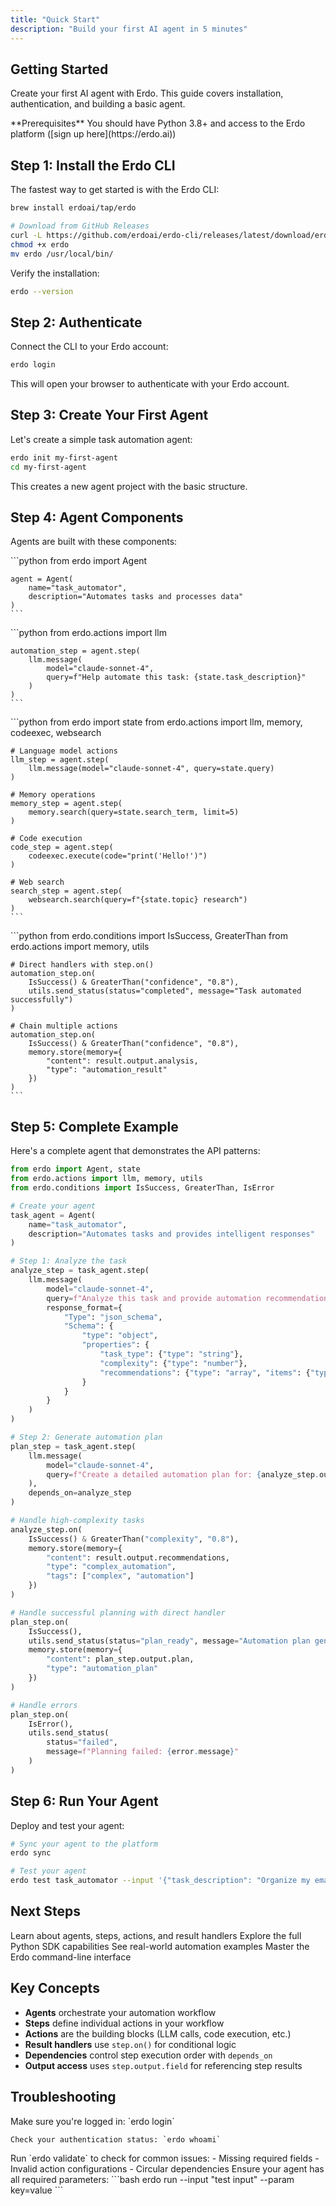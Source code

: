 ```yaml
---
title: "Quick Start"
description: "Build your first AI agent in 5 minutes"
---
```


## Getting Started

Create your first AI agent with Erdo. This guide covers installation, authentication, and building a basic agent.

<Info>
  **Prerequisites** You should have Python 3.8+ and access to the Erdo platform
  ([sign up here](https://erdo.ai))
</Info>

## Step 1: Install the Erdo CLI

The fastest way to get started is with the Erdo CLI:

<CodeGroup>

```bash Homebrew (Recommended)
brew install erdoai/tap/erdo
```

```bash Manual Download
# Download from GitHub Releases
curl -L https://github.com/erdoai/erdo-cli/releases/latest/download/erdo-darwin-amd64 -o erdo
chmod +x erdo
mv erdo /usr/local/bin/
```

</CodeGroup>

Verify the installation:

```bash
erdo --version
```

## Step 2: Authenticate

Connect the CLI to your Erdo account:

```bash
erdo login
```

This will open your browser to authenticate with your Erdo account.

## Step 3: Create Your First Agent

Let's create a simple task automation agent:

```bash
erdo init my-first-agent
cd my-first-agent
```

This creates a new agent project with the basic structure.

## Step 4: Agent Components

Agents are built with these components:

<AccordionGroup>
  <Accordion title="Agents">
    ```python
    from erdo import Agent

    agent = Agent(
        name="task_automator",
        description="Automates tasks and processes data"
    )
    ```

  </Accordion>

  <Accordion title="Steps">
    ```python
    from erdo.actions import llm

    automation_step = agent.step(
        llm.message(
            model="claude-sonnet-4",
            query=f"Help automate this task: {state.task_description}"
        )
    )
    ```

  </Accordion>

  <Accordion title="Actions">
    ```python
    from erdo import state
    from erdo.actions import llm, memory, codeexec, websearch

    # Language model actions
    llm_step = agent.step(
        llm.message(model="claude-sonnet-4", query=state.query)
    )

    # Memory operations
    memory_step = agent.step(
        memory.search(query=state.search_term, limit=5)
    )

    # Code execution
    code_step = agent.step(
        codeexec.execute(code="print('Hello!')")
    )

    # Web search
    search_step = agent.step(
        websearch.search(query=f"{state.topic} research")
    )
    ```

  </Accordion>

  <Accordion title="Result Handlers">
    ```python
    from erdo.conditions import IsSuccess, GreaterThan
    from erdo.actions import memory, utils

    # Direct handlers with step.on()
    automation_step.on(
        IsSuccess() & GreaterThan("confidence", "0.8"),
        utils.send_status(status="completed", message="Task automated successfully")
    )

    # Chain multiple actions
    automation_step.on(
        IsSuccess() & GreaterThan("confidence", "0.8"),
        memory.store(memory={
            "content": result.output.analysis,
            "type": "automation_result"
        })
    )
    ```

  </Accordion>
</AccordionGroup>

## Step 5: Complete Example

Here's a complete agent that demonstrates the API patterns:

```python
from erdo import Agent, state
from erdo.actions import llm, memory, utils
from erdo.conditions import IsSuccess, GreaterThan, IsError

# Create your agent
task_agent = Agent(
    name="task_automator",
    description="Automates tasks and provides intelligent responses"
)

# Step 1: Analyze the task
analyze_step = task_agent.step(
    llm.message(
        model="claude-sonnet-4",
        query=f"Analyze this task and provide automation recommendations: {state.task_description}",
        response_format={
            "Type": "json_schema",
            "Schema": {
                "type": "object",
                "properties": {
                    "task_type": {"type": "string"},
                    "complexity": {"type": "number"},
                    "recommendations": {"type": "array", "items": {"type": "string"}}
                }
            }
        }
    )
)

# Step 2: Generate automation plan
plan_step = task_agent.step(
    llm.message(
        model="claude-sonnet-4",
        query=f"Create a detailed automation plan for: {analyze_step.output.recommendations}"
    ),
    depends_on=analyze_step
)

# Handle high-complexity tasks
analyze_step.on(
    IsSuccess() & GreaterThan("complexity", "0.8"),
    memory.store(memory={
        "content": result.output.recommendations,
        "type": "complex_automation",
        "tags": ["complex", "automation"]
    })
)

# Handle successful planning with direct handler
plan_step.on(
    IsSuccess(),
    utils.send_status(status="plan_ready", message="Automation plan generated successfully"),
    memory.store(memory={
        "content": plan_step.output.plan,
        "type": "automation_plan"
    })
)

# Handle errors
plan_step.on(
    IsError(),
    utils.send_status(
        status="failed",
        message=f"Planning failed: {error.message}"
    )
)
```

## Step 6: Run Your Agent

Deploy and test your agent:

```bash
# Sync your agent to the platform
erdo sync

# Test your agent
erdo test task_automator --input '{"task_description": "Organize my email inbox"}'
```

## Next Steps

<CardGroup cols={2}>
  <Card title="Core Concepts" icon="book" href="/concepts/overview">
    Learn about agents, steps, actions, and result handlers
  </Card>
  <Card title="SDK Reference" icon="code" href="/sdk/overview">
    Explore the full Python SDK capabilities
  </Card>
  <Card title="Examples" icon="lightbulb" href="/examples/business-automation">
    See real-world automation examples
  </Card>
  <Card title="CLI Tools" icon="terminal" href="/cli/overview">
    Master the Erdo command-line interface
  </Card>
</CardGroup>

## Key Concepts

- **Agents** orchestrate your automation workflow
- **Steps** define individual actions in your workflow
- **Actions** are the building blocks (LLM calls, code execution, etc.)
- **Result handlers** use `step.on()` for conditional logic
- **Dependencies** control step execution order with `depends_on`
- **Output access** uses `step.output.field` for referencing step results

## Troubleshooting

<AccordionGroup>
  <Accordion title="Authentication issues">
    Make sure you're logged in: `erdo login`

    Check your authentication status: `erdo whoami`

  </Accordion>

  <Accordion title="Agent validation errors">
    Run `erdo validate` to check for common issues:
    - Missing required fields
    - Invalid action configurations
    - Circular dependencies

  </Accordion>

  <Accordion title="Local testing issues">
    Ensure your agent has all required parameters:
    ```bash
    erdo run --input "test input" --param key=value
    ```

  </Accordion>
</AccordionGroup>
